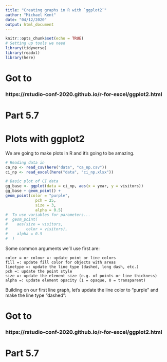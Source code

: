 ```yaml
---
title: "Creating graphs in R with `ggplot2`"
author: "Michael Kent"
date: "04/12/2020"
output: html_document
---
```


```r
knitr::opts_chunk$set(echo = TRUE)
# Setting up tools we need
library(tidyverse)
library(readxl)
library(here)
```
# Got to
### https://rstudio-conf-2020.github.io/r-for-excel/ggplot2.html
# Part 5.7

# Plots with ggplot2

We are going to make plots in R and it's going to be amazing.

```r
# Reading data in
ca_np <- read_csv(here("data", "ca_np.csv"))
ci_np <- read_excel(here("data", "ci_np.xlsx"))
```

```r
# Basic plot of CI data
gg_base <- ggplot(data = ci_np, aes(x = year, y = visitors)) 
gg_base + geom_point() +
geom_point(color = "purple",
             pch = 25,
             size = 3,
             alpha = 0.5)
#  To use variables for parameters...
#  geom_point(
#    aes(size = visitors,
#        color = visitors),
#    alpha = 0.5
#  )

```

Some common arguments we’ll use first are:

    color = or colour =: update point or line colors
    fill =: update fill color for objects with areas
    linetype =: update the line type (dashed, long dash, etc.)
    pch =: update the point style
    size =: update the element size (e.g. of points or line thickness)
    alpha =: update element opacity (1 = opaque, 0 = transparent)

Building on our first line graph, let’s update the line color to “purple” and make the line type “dashed”:


# Got to
### https://rstudio-conf-2020.github.io/r-for-excel/ggplot2.html
# Part 5.7